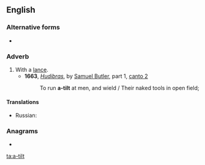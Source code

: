 ==English==

===Alternative forms===
* {{l|en|atilt}}

===Adverb===
{{en-adv}}

# With a [[lance]].
#* '''1663''', ''[[w:Hudibras|Hudibras]]'', by [[w:Samuel Butler (poet)|Samuel Butler]], part 1, [[s:Hudibras/Part 1/Canto 2|canto 2]]
#*: To run '''a-tilt''' at men, and wield / Their naked tools in open field;

====Translations====
{{trans-top|with a lance}}
* Russian: {{t|ru|[[с]] [[копьё|копьём]] [[напереве́с]]}}
{{trans-mid}}
{{trans-bottom}}

===Anagrams===
* {{l|en|t-tail}}

[[ta:a-tilt]]